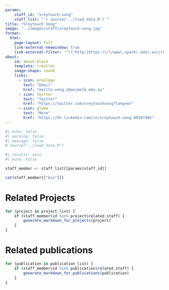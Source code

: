 ```yaml
---
params:
    staff_id: "sreytouch-vong"
    staff_list: "`r source('../load_data.R')`"
title: "Sreytouch Vong"
image: "../images/staff/sreytouch-vong.jpg"
format:
  html:
    page-layout: full
    link-external-newwindow: true
    link-external-filter: '^(?:http:|https:)\/\/www\.spark\.edu\.au\/custom'
about:
    id: about-block
    template: trestles
    image-shape: round
    links:
      - icon: envelope
        text: "Email"
        href: "mailto:vong.s@unimelb.edu.au"
      - icon: twitter
        text: "Twitter"
        href: "https://twitter.com/sreytouchvong?lang=en"
      - icon: globe
        text: "More"
        href: "https://kh.linkedin.com/in/sreytouch-vong-89587495"
---
```

   
```r
#| echo: false
#| warning: false
#| message: false
# source("../load_data.R")
```
::: {#about-block}

```r
#| results: asis
#| echo: false

staff_member <- staff_list[[params$staff_id]]

cat(staff_member[["bio"]])

```

:::

# Related Projects

```r
for (project in project_list) {
    if (staff_member$id %in% project$related_staff) {
        generate_markdown_for_projects(project)
    }
}
```

# Related publications

```r
for (publication in publication_list) {
    if (staff_member$id %in% publication$related_staff) {
        generate_markdown_for_publications(publication)
    }
}
```

